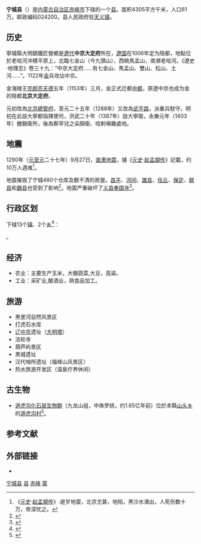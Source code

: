{{Infobox China County
|county  = 宁城县
|Photo =
|Photoname=
|officerTitle=
|officer=
|officerTitle2=
|officer2=
|map =
|map size =
|Pinyin   = 
|Belong = [[内蒙古自治区|内蒙古自治区]][[赤峰市|赤峰市]]
|Types= [[县|县]]
|admincode =
|founded =
|seat =
|division=
|town=
|township=
|subdistrict=
|area = 4305平方千米
|area land =
|area water =
|census yr = 
|pop =61万
|density =
|postcode =024200
|areacode=
|carlicense=
|web = 
}}
'''宁城县'''（{{Mong|m=ᠨᠢᠩᠴᠧᠩ <br>ᠰᠢᠶᠠᠨ|k=Нингченг шянь}}）是[[内蒙古自治区|内蒙古自治区]][[赤峰市|赤峰市]]下辖的一个[[县_(中华人民共和国)|县]]。面积4305平方千米，人口61万。邮政编码024200。县人民政府驻[[天义镇|天义镇]]。

==历史==
寧城縣大明鎮鐵匠營鄉是[[遼代|遼代]]'''中京大定府'''所在，[[遼国|遼国]]在1006年定为陪都，地點位於老哈河沖積平原上，北臨七金山（今九頭山），西眺馬盂山，南瀕老哈河。《遼史·地理志》卷三十九：“中京大定府……有七金山、馬盂山、雙山、松山、土河……”。1122年[[金国|金]]兵攻佔中京。

金海陵王[[完颜亮|完颜亮]][[天德_(金朝)|天德]]五年（1153年）三月，金正式迁都[[金中都|中都]]，原遼中京也成为金的陪都'''北京大定府'''。

元初改為[[北京總管府|北京總管府]]，至元二十五年（1288年）又改為[[武平路|武平路]]，派重兵駐守。明初在此設大寧都指揮使司，洪武二十年（1387年）設大寧衛，永樂元年（1403年）撤銷衛所，後為察罕兒之朵顏衛、哈剌嗔雜處地。

==地震==
{{main|1290年直隸地震}}
1290年（[[元朝|元]][[至元_(忽必烈)|至元]]二十七年）9月27日，[[1290年直隸地震|直隶地震]]，據《[[元史|元史]]·[[赵孟頫|赵孟頫传]]》記載，约10万人遇难<ref>《[[:s:元史|元史]]·[[:s:元史/卷172#趙孟頫|赵孟頫传]]》:是岁地震，北京尤甚，地陷，黑沙水涌出，人死伤数十万，帝深忧之。</ref>。

地震摧毁了宁城480个仓库及数不清的房屋。[[昌平|昌平]]、[[河间|河间]]、[[雄县|雄县]]、[[任丘|任丘]]、[[保定|保定]]、[[献县|献县]]和[[霸县|霸县]]也受到了影响<ref name="NGDC">{{cite web|url=http://www.ngdc.noaa.gov/nndc/struts/results?eq_0=488&t=101650&s=13&d=22,26,13,12&nd=display|title=Comments for the Significant Earthquake|last=NGDC|accessdate=29 October 2010|archive-date=2017-08-13|archive-url=https://web.archive.org/web/20170813220711/https://www.ngdc.noaa.gov/nndc/struts/results?eq_0=488&t=101650&s=13&d=22,26,13,12&nd=display|dead-url=no}}</ref>。地震严重破坏了[[义县|义县]][[奉国寺|奉国寺]]<ref name="Steinhardt">{{cite book|last=Steinhardt|first=N.S.|title=Liao architecture|url=http://books.google.ca/books?id=PXGJKMfoHtsC&q=earthquake+1290#v=snippet&q=earthquake%201290&f=false|accessdate=1 November 2010|year=1997|publisher=University of Hawaii Press|isbn=978-0-8248-1843-2|page=88|archive-date=2012-11-06|archive-url=https://web.archive.org/web/20121106031231/http://books.google.ca/books?id=PXGJKMfoHtsC&q=earthquake+1290#v=snippet&q=earthquake%201290&f=false|dead-url=no}}</ref>。

== 行政区划 ==
{{PAGENAMEBASE}}下辖13个[[行政建制镇|镇]]、2个[[乡_(中华人民共和国)|乡]]<ref>{{PRC admin/ref sgc|15/04/29}}</ref>：

{{PRC admin/children|15/04/29}}。

==经济==
*农业：主要生产玉米，大棚蔬菜,大豆，高粱。
*工业：采矿业,酿酒业，熟食品加工。

== 旅游 ==
* 黑里河自然风景区
* 打虎石水库
* [[辽中京|辽中京]]遗址（[[大明塔|大明塔]]）
* 法轮寺
* 葫芦屿景区
* 黑城遗址
* 汉代哨所遗址（福峰山风景区）
* 热水旅游开发区（温泉疗养休闲）

==古生物==
*[[道虎沟化石层生物群|道虎沟化石层生物群]]（九龙山组，中侏罗统，约1.65亿年前）位於本縣[[山头乡_(宁城县)|山头乡]]的[[道虎沟村|道虎沟村]]<ref>{{Cite journal |url=http://www.bioone.org/doi/10.3161/00034541ANZ2017.67.1.012 |title=The Oldest Dermestid Beetle from the Middle Jurassic of China (Coleoptera: Dermestidae) |last1=Deng |first1=Congshuang |authorlink1=鄧從雙 |last2=Ślipiński |first2=Adam |last3=Ren |first3=Dong |last4=Pang |first4=Hong |date=2017-03-01 |journal=''[[波兰动物学报|Annales Zoologici]]'' |issn=0003-4541 |volume=67 |issue=1 |pages=109–112 |doi=10.3161/00034541anz2017.67.1.012 |language=en }}</ref>。

== 参考文献 ==
{{reflist}}

== 外部链接 ==
* {{Official website|http://www.ningchengxian.gov.cn/|name=宁城县人民政府}}

{{宁城县行政区划}}
{{赤峰市行政区划}}
{{内蒙古行政区划}}
{{国家级贫困县|前}}
{{中華民國熱河省行政區劃}}
{{Authority control}}

[[Category:宁城县|]]
[[Category:赤峰县级行政区|县]]
[[Category:内蒙古县份|赤峰]]
[[Category:原国家级贫困县|蒙]]